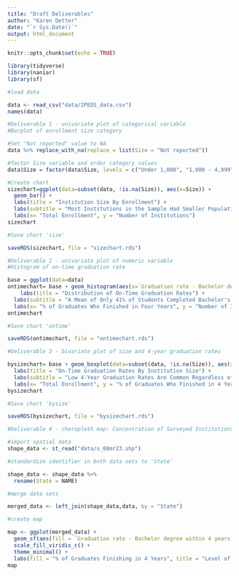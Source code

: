 ```yaml
---
title: "Draft Deliverables"
author: "Karen Detter"
date: "`r Sys.Date()`"
output: html_document
---
```


```r
knitr::opts_chunk$set(echo = TRUE)
```

```r
library(tidyverse)
library(naniar)
library(sf)

#load data

data <- read_csv("data/IPEDS_data.csv")
names(data)
```

```r
#Deliverable 1 - univariate plot of categorical variable
#Barplot of enrollment size category 

#Set "Not reported" value to NA
data %>% replace_with_na(replace = list(Size = "Not reported"))

#factor Size variable and order category values
data$Size = factor(data$Size, levels = c("Under 1,000", "1,000 - 4,999", "5,000 - 9,999", "10,000 - 19,999", "20,000 and above"), ordered = TRUE)

#Create chart
sizechart=ggplot(data=subset(data, !is.na(Size)), aes(x=Size)) +
  geom_bar() +
  labs(title = "Institution Size By Enrollment") +
  labs(subtitle = "Most Institutions in the Sample Had Smaller Populations") +
  labs(x= "Total Enrollment", y = "Number of Institutions")
sizechart

#Save chart 'size'

saveRDS(sizechart, file = "sizechart.rds")

```



```r
#Deliverable 2 - univariate plot of numeric variable
#Histogram of on-time graduation rate

base = ggplot(data=data)
ontimechart= base + geom_histogram(aes(x=`Graduation rate - Bachelor degree within 4 years, total`)) +
    labs(title = "Distribution of On-Time Graduation Rates") +
  labs(subtitle = "A Mean of Only 41% of Students Completed Bachelor's Degrees in 4 Years") +
  labs(x= "% of Graduates Who Finished in Four Years", y = "Number of Institutions")
ontimechart

#Save chart 'ontime'

saveRDS(ontimechart, file = "ontimechart.rds")

```

```r
#Deliverable 3 - bivariate plot of size and 4-year graduation rates

bysizechart= base + geom_boxplot(data=subset(data, !is.na(Size)), aes(x= Size, y=`Graduation rate - Bachelor degree within 4 years, total`)) +
  labs(title = "On-Time Graduation Rates By Institution Size") +
  labs(subtitle = "Low 4-Year Graduation Rates Are Common Regardless of School Size") +
  labs(x= "Total Enrollment", y = "% of Graduates Who Finished in 4 Years")
bysizechart

#Save chart 'bysize'

saveRDS(bysizechart, file = "bysizechart.rds")

```

```r
#Deliverable 4 - choropleth map: Concentration of Surveyed Institutions by State

#import spatial data
shape_data <- st_read("data/s_08mr23.shp")

```

```r
#standardize identifier in both data sets to 'State'

shape_data <- shape_data %>% 
  rename(State = NAME)
```

```r
#merge data sets

merged_data <- left_join(shape_data,data, by = "State")
```

```r
#create map

map <- ggplot(merged_data) +
  geom_sf(aes(fill = `Graduation rate - Bachelor degree within 4 years, total`), color = "white", size = 2.0) +
  scale_fill_viridis_c() +
  theme_minimal() +
  labs(fill = "% of Graduates Finishing in 4 Years", title = "Level of 4-Year Graduation By State")
map
```

